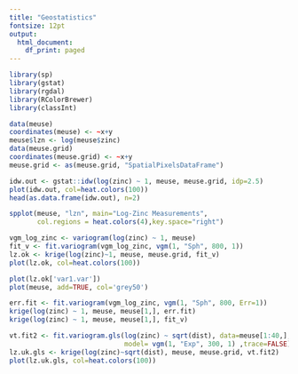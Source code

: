 ```yaml
---
title: "Geostatistics"
fontsize: 12pt
output:
  html_document:
    df_print: paged
---
```



```r
library(sp)
library(gstat)
library(rgdal)
library(RColorBrewer)
library(classInt)
```


```r
data(meuse)
coordinates(meuse) <- ~x+y
meuse$lzn <- log(meuse$zinc)
data(meuse.grid)
coordinates(meuse.grid) <- ~x+y
meuse.grid <- as(meuse.grid, "SpatialPixelsDataFrame")

idw.out <- gstat::idw(log(zinc) ~ 1, meuse, meuse.grid, idp=2.5)
plot(idw.out, col=heat.colors(100))
head(as.data.frame(idw.out), n=2)
```


```r
spplot(meuse, "lzn", main="Log-Zinc Measurements", 
       col.regions = heat.colors(4),key.space="right")
```


```r
vgm_log_zinc <- variogram(log(zinc) ~ 1, meuse)
fit_v <- fit.variogram(vgm_log_zinc, vgm(1, "Sph", 800, 1))
lz.ok <- krige(log(zinc)~1, meuse, meuse.grid, fit_v)
plot(lz.ok, col=heat.colors(100))
```


```r
plot(lz.ok['var1.var'])
plot(meuse, add=TRUE, col='grey50')
```


```r
err.fit <- fit.variogram(vgm_log_zinc, vgm(1, "Sph", 800, Err=1))
krige(log(zinc) ~ 1, meuse, meuse[1,], err.fit)
krige(log(zinc) ~ 1, meuse, meuse[1,], fit_v)
```


```r
vt.fit2 <- fit.variogram.gls(log(zinc) ~ sqrt(dist), data=meuse[1:40,], 
                             model= vgm(1, "Exp", 300, 1) ,trace=FALSE)
lz.uk.gls <- krige(log(zinc)~sqrt(dist), meuse, meuse.grid, vt.fit2)
plot(lz.uk.gls, col=heat.colors(100))
```


